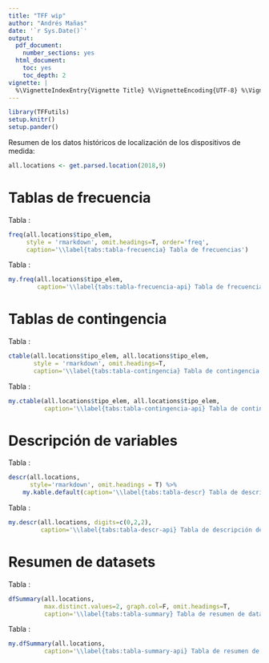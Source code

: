 ```yaml
---
title: "TFF wip"
author: "Andrés Mañas"
date: '`r Sys.Date()`'
output:
  pdf_document:
    number_sections: yes
  html_document:
    toc: yes
    toc_depth: 2
vignette: |
  %\VignetteIndexEntry{Vignette Title} %\VignetteEncoding{UTF-8} %\VignetteEngine{knitr::rmarkdown}
---
```


```r
library(TFFutils)
setup.knitr()
setup.pander()
```

Resumen de los datos históricos de localización de los dispositivos de medida:

```r
all.locations <- get.parsed.location(2018,9)
```

# Tablas de frecuencia

Tabla \ref{tabs:tabla-frecuencia}:

```r
freq(all.locations$tipo_elem, 
     style = 'rmarkdown', omit.headings=T, order='freq',
     caption='\\label{tabs:tabla-frecuencia} Tabla de frecuencias')
```

Tabla \ref{tabs:tabla-frecuencia-api}:

```r
my.freq(all.locations$tipo_elem, 
        caption='\\label{tabs:tabla-frecuencia-api} Tabla de frecuencias')
```

# Tablas de contingencia

Tabla \ref{tabs:tabla-contingencia}:

```r
ctable(all.locations$tipo_elem, all.locations$tipo_elem, 
       style = 'rmarkdown', omit.headings=T,
       caption='\\label{tabs:tabla-contingencia} Tabla de contingencia')
```

Tabla \ref{tabs:tabla-contingencia-api}:

```r
my.ctable(all.locations$tipo_elem, all.locations$tipo_elem, 
          caption='\\label{tabs:tabla-contingencia-api} Tabla de contingencia')
```

# Descripción de variables

Tabla \ref{tabs:tabla-descr}:

```r
descr(all.locations, 
      style='rmarkdown', omit.headings = T) %>% 
    my.kable.default(caption='\\label{tabs:tabla-descr} Tabla de descripción de variables', digits=c(0,2,2))
```

Tabla \ref{tabs:tabla-descr-api}:

```r
my.descr(all.locations, digits=c(0,2,2),
         caption='\\label{tabs:tabla-descr-api} Tabla de descripción de variables')
```

# Resumen de datasets

Tabla \ref{tabs:tabla-summary}:

```r
dfSummary(all.locations, 
          max.distinct.values=2, graph.col=F, omit.headings=T,
          caption='\\label{tabs:tabla-summary} Tabla de resumen de datasets')
```

Tabla \ref{tabs:tabla-summary-api}:

```r
my.dfSummary(all.locations, 
          caption='\\label{tabs:tabla-summary-api} Tabla de resumen de datasets')
```













